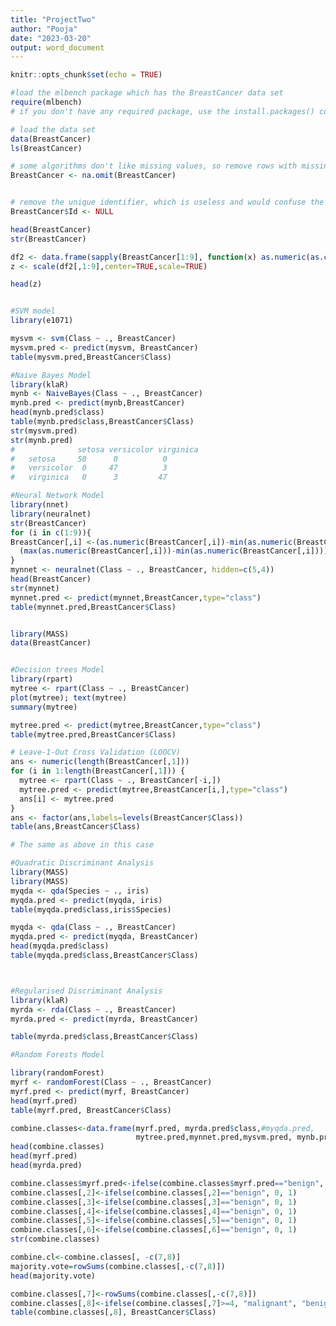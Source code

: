 ```yaml
---
title: "ProjectTwo"
author: "Pooja"
date: "2023-03-20"
output: word_document
---
```


```r
knitr::opts_chunk$set(echo = TRUE)
```

```r
#load the mlbench package which has the BreastCancer data set
require(mlbench)
# if you don't have any required package, use the install.packages() command

# load the data set
data(BreastCancer)
ls(BreastCancer)

# some algorithms don't like missing values, so remove rows with missing values
BreastCancer <- na.omit(BreastCancer) 


# remove the unique identifier, which is useless and would confuse the machine learning algorithms
BreastCancer$Id <- NULL 

head(BreastCancer)
str(BreastCancer)


```


```r

df2 <- data.frame(sapply(BreastCancer[1:9], function(x) as.numeric(as.character(x))))
z <- scale(df2[,1:9],center=TRUE,scale=TRUE)

head(z)



```


```r
#SVM model
library(e1071)

mysvm <- svm(Class ~ ., BreastCancer)
mysvm.pred <- predict(mysvm, BreastCancer)
table(mysvm.pred,BreastCancer$Class)


```
```r

#Naive Bayes Model
library(klaR)
mynb <- NaiveBayes(Class ~ ., BreastCancer)
mynb.pred <- predict(mynb,BreastCancer)
head(mynb.pred$class)
table(mynb.pred$class,BreastCancer$Class)
str(mysvm.pred)
str(mynb.pred)
#              setosa versicolor virginica
#   setosa     50      0          0
#   versicolor  0     47          3
#   virginica   0      3         47


```


```r

#Neural Network Model
library(nnet)
library(neuralnet)
str(BreastCancer)
for (i in c(1:9)){
BreastCancer[,i] <-(as.numeric(BreastCancer[,i])-min(as.numeric(BreastCancer[,i]))) /
  (max(as.numeric(BreastCancer[,i]))-min(as.numeric(BreastCancer[,i])))
}
mynnet <- neuralnet(Class ~ ., BreastCancer, hidden=c(5,4))
head(BreastCancer)
str(mynnet)
mynnet.pred <- predict(mynnet,BreastCancer,type="class")
table(mynnet.pred,BreastCancer$Class)


library(MASS)
data(BreastCancer)



```


```r



#Decision trees Model
library(rpart)
mytree <- rpart(Class ~ ., BreastCancer)
plot(mytree); text(mytree) 
summary(mytree)

mytree.pred <- predict(mytree,BreastCancer,type="class")
table(mytree.pred,BreastCancer$Class)


```


```r

# Leave-1-Out Cross Validation (LOOCV)
ans <- numeric(length(BreastCancer[,1]))
for (i in 1:length(BreastCancer[,1])) {
  mytree <- rpart(Class ~ ., BreastCancer[-i,])
  mytree.pred <- predict(mytree,BreastCancer[i,],type="class")
  ans[i] <- mytree.pred
}
ans <- factor(ans,labels=levels(BreastCancer$Class))
table(ans,BreastCancer$Class)

# The same as above in this case

```


```r

#Quadratic Discriminant Analysis
library(MASS)
library(MASS)
myqda <- qda(Species ~ ., iris)
myqda.pred <- predict(myqda, iris)
table(myqda.pred$class,iris$Species)

myqda <- qda(Class ~ ., BreastCancer)
myqda.pred <- predict(myqda, BreastCancer)
head(myqda.pred$class)
table(myqda.pred$class,BreastCancer$Class)



#Regularised Discriminant Analysis
library(klaR)
myrda <- rda(Class ~ ., BreastCancer)
myrda.pred <- predict(myrda, BreastCancer)

table(myrda.pred$class,BreastCancer$Class)


```


```r
#Random Forests Model 

library(randomForest)
myrf <- randomForest(Class ~ ., BreastCancer)
myrf.pred <- predict(myrf, BreastCancer)
head(myrf.pred)
table(myrf.pred, BreastCancer$Class)

```

```r
combine.classes<-data.frame(myrf.pred, myrda.pred$class,#myqda.pred, 
                            mytree.pred,mynnet.pred,mysvm.pred, mynb.pred$class)
head(combine.classes)
head(myrf.pred)
head(myrda.pred)

combine.classes$myrf.pred<-ifelse(combine.classes$myrf.pred=="benign", 0, 1)
combine.classes[,2]<-ifelse(combine.classes[,2]=="benign", 0, 1)
combine.classes[,3]<-ifelse(combine.classes[,3]=="benign", 0, 1)
combine.classes[,4]<-ifelse(combine.classes[,4]=="benign", 0, 1)
combine.classes[,5]<-ifelse(combine.classes[,5]=="benign", 0, 1)
combine.classes[,6]<-ifelse(combine.classes[,6]=="benign", 0, 1)
str(combine.classes)

combine.cl<-combine.classes[, -c(7,8)]
majority.vote=rowSums(combine.classes[,-c(7,8)])
head(majority.vote)

combine.classes[,7]<-rowSums(combine.classes[,-c(7,8)])
combine.classes[,8]<-ifelse(combine.classes[,7]>=4, "malignant", "benign")
table(combine.classes[,8], BreastCancer$Class)
```

